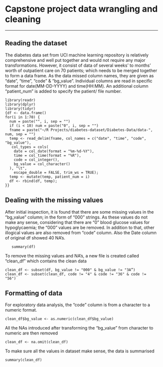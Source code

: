 # Capstone project data wrangling and cleaning
******

## Reading the dataset
The diabetes data set from UCI machine learning repository is relatively comprehensive and well put together and would not require any major transformations. 
However, it consist of data of  several weeks' to months' worth of outpatient care on 70 patients; which needs to be merged together to form a data frame.
As the data missed column names, they are given as “date”, “time”, “code” & “bg_value”. Individual columns are read in specific format for date(MM-DD-YYYY) and time(HH:MM).
An additional column "patient_num" is added to specify the patient/ file number.

```
library(readr)
library(dplyr)
library(tidyr)
{df <- data.frame()
for(i in 1:70) {
  num = paste("", i, sep = "")
  if (i < 10) num = paste("0", i, sep = "")
  fname = paste("~/R Projects/diabetes-dataset/Diabetes-Data/data-", num, sep = "")
  temp <- read_delim(fname, col_names = c("date", "time", "code", "bg_value"), 
   col_types = cols(
    date = col_date(format = "%m-%d-%Y"),
    time = col_time(format = "%R"),
    code = col_integer(),
    bg_value = col_character()
  ), "\t",
    escape_double = FALSE, trim_ws = TRUE);
  temp <- mutate(temp, patient_num = i)
  df <- rbind(df, temp);
}}
```

## Dealing with the missing values

After initial inspection, it is found that there are some missing values in the “bg_value” column; in the form of “000" strings. As these values do not make any sense, considering that there are “0” blood glucose values for hypoglycaemia; the “000” values are be removed. In addition to that, other illogical values are also removed from “code” column. Also the Date column of original df showed 40 NA’s.


```
   summary(df) 
```

To remove the missing values and NA’s, a new file is created called “clean_df” which contains the clean data

```
clean_df <- subset(df, bg_value != "000" & bg_value != "3A”)
clean_df <- subset(clean_df, code != "4" & code != "36" & code != "56")
```

## Formatting of data

For exploratory data analysis, the “code” column is from a character to a numeric format.

```
clean_df$bg_value <- as.numeric(clean_df$bg_value)
```

All the NAs introduced after transforming the “bg_value” from character to numeric are then removed

```
clean_df <- na.omit(clean_df)
```

To make sure all the values in dataset make sense, the data is summarised

```
summary(clean_df)
```
